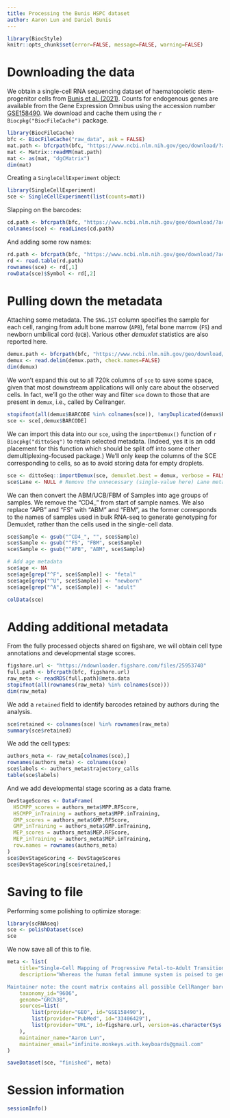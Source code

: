```yaml
---
title: Processing the Bunis HSPC dataset
author: Aaron Lun and Daniel Bunis
---
```


```r
library(BiocStyle)
knitr::opts_chunk$set(error=FALSE, message=FALSE, warning=FALSE)
```

# Downloading the data

We obtain a single-cell RNA sequencing dataset of haematopoietic stem-progenitor cells from [Bunis et al. (2021)](https://doi.org/10.1016/j.celrep.2020.108573).
Counts for endogenous genes are available from the Gene Expression Omnibus
using the accession number [GSE158490](https://www.ncbi.nlm.nih.gov/geo/query/acc.cgi?acc=GSE158490).
We download and cache them using the `r Biocpkg("BiocFileCache")` package.

```r
library(BiocFileCache)
bfc <- BiocFileCache("raw_data", ask = FALSE)
mat.path <- bfcrpath(bfc, "https://www.ncbi.nlm.nih.gov/geo/download/?acc=GSE158490&format=file&file=GSE158490%5Fmatrix%2Emtx%2Egz")
mat <- Matrix::readMM(mat.path)
mat <- as(mat, "dgCMatrix")
dim(mat)
```

Creating a `SingleCellExperiment` object:

```r
library(SingleCellExperiment)
sce <- SingleCellExperiment(list(counts=mat))
```

Slapping on the barcodes:

```r
cd.path <- bfcrpath(bfc, "https://www.ncbi.nlm.nih.gov/geo/download/?acc=GSE158490&format=file&file=GSE158490%5Fbarcodes%2Etsv%2Egz")
colnames(sce) <- readLines(cd.path)
```

And adding some row names:

```r
rd.path <- bfcrpath(bfc, "https://www.ncbi.nlm.nih.gov/geo/download/?acc=GSE158490&format=file&file=GSE158490%5Fgenes%2Etsv%2Egz")
rd <- read.table(rd.path)
rownames(sce) <- rd[,1]
rowData(sce)$Symbol <- rd[,2]
```

# Pulling down the metadata

Attaching some metadata.
The `SNG.1ST` column specifies the sample for each cell, ranging from adult bone marrow (`APB`), fetal bone marrow (`FS`) and newborn umbilical cord (`UCB`).
Various other _demuxlet_ statistics are also reported here.

```r
demux.path <- bfcrpath(bfc, "https://www.ncbi.nlm.nih.gov/geo/download/?acc=GSE158490&format=file&file=GSE158490%5FHSPC%2Ebest%2Etxt%2Egz")
demux <- read.delim(demux.path, check.names=FALSE)
dim(demux)
```

We won't expand this out to all 720k columns of `sce` to save some space, given that most downstream applications will only care about the observed cells.
In fact, we'll go the other way and filter `sce` down to those that are present in `demux`, i.e., called by Cellranger.

```r
stopifnot(all(demux$BARCODE %in% colnames(sce)), !anyDuplicated(demux$BARCODE))
sce <- sce[,demux$BARCODE]
```

We can import this data into our `sce`, using the `importDemux()` function of `r Biocpkg("dittoSeq")` to retain selected metadata.
(Indeed, yes it is an odd placement for this function which should be split off into some other demultiplexing-focused package.)
We'll only keep the columns of the SCE corresponding to cells, so as to avoid storing data for empty droplets.

```r
sce <- dittoSeq::importDemux(sce, demuxlet.best = demux, verbose = FALSE)
sce$Lane <- NULL # Remove the unnecessary (single-value here) Lane metadata
```

We can then convert the ABM/UCB/FBM of Samples into age groups of samples.
We remove the "CD4_" from start of sample names.
We also replace "APB" and "FS" with "ABM" and "FBM", as the former corresponds to the names of samples used in bulk RNA-seq to generate genotyping for Demuxlet, rather than the cells used in the single-cell data.

```r
sce$Sample <- gsub("^CD4_", "", sce$Sample)
sce$Sample <- gsub("^FS", "FBM", sce$Sample)
sce$Sample <- gsub("^APB", "ABM", sce$Sample)

# Add age metadata
sce$age <- NA
sce$age[grep("^F", sce$Sample)] <- "fetal"
sce$age[grep("^U", sce$Sample)] <- "newborn"
sce$age[grep("^A", sce$Sample)] <- "adult"

colData(sce)
```

# Adding additional metadata

From the fully processed objects shared on figshare, we will obtain cell type annotations and developmental stage scores.

```r
figshare.url <- "https://ndownloader.figshare.com/files/25953740"
full.path <- bfcrpath(bfc, figshare.url)
raw_meta <- readRDS(full.path)@meta.data
stopifnot(all(rownames(raw_meta) %in% colnames(sce)))
dim(raw_meta)
```

We add a `retained` field to identify barcodes retained by authors during the analysis.

```r
sce$retained <- colnames(sce) %in% rownames(raw_meta)
summary(sce$retained)
```

We add the cell types:

```r
authors_meta <- raw_meta[colnames(sce),]
rownames(authors_meta) <- colnames(sce)
sce$labels <- authors_meta$trajectory_calls
table(sce$labels)
```

And we add developmental stage scoring as a data frame.

```r
DevStageScores <- DataFrame(
  HSCMPP_scores = authors_meta$MPP.RFScore,
  HSCMPP_inTraining = authors_meta$MPP.inTraining,
  GMP_scores = authors_meta$GMP.RFScore,
  GMP_inTraining = authors_meta$GMP.inTraining,
  MEP_scores = authors_meta$MEP.RFScore,
  MEP_inTraining = authors_meta$MEP.inTraining,
  row.names = rownames(authors_meta)
)
sce$DevStageScoring <- DevStageScores
sce$DevStageScoring[sce$retained,]
```

# Saving to file 

Performing some polishing to optimize storage:

```r
library(scRNAseq)
sce <- polishDataset(sce)
sce
```

We now save all of this to file.

```r
meta <- list(
    title="Single-Cell Mapping of Progressive Fetal-to-Adult Transition in Human Naive T Cells",
    description="Whereas the human fetal immune system is poised to generate immune tolerance and suppress inflammation in utero, an adult-like immune system emerges to orchestrate anti-pathogen immune responses in post-natal life. It has been posited that cells of the adult immune system arise as a discrete ontological “layer” of hematopoietic stem-progenitor cells (HSPCs) and their progeny; evidence supporting this model in humans has, however, been inconclusive. Here, we combine bulk and single-cell transcriptional profiling of lymphoid cells, myeloid cells, and HSPCs from fetal, perinatal, and adult developmental stages to demonstrate that the fetal-to-adult transition occurs progressively along a continuum of maturity—with a substantial degree of inter-individual variation at the time of birth—rather than via a transition between discrete waves. These findings have important implications for the design of strategies for prophylaxis against infection in the newborn and for the use of umbilical cord blood (UCB) in the setting of transplantation.

Maintainer note: the count matrix contains all possible CellRanger barcodes, but only those with entries in the \"best\" supplementary file (i.e., reported by Demuxlet) are retained in the `SingleCellExperiment` to save space. Of these, only a further subset of cells were actually used in further analysis; the identities of these analyzed cells are captured in the `retained` column data field. The `DevStageScoring` column is a nested data frame that contains the applied results (`<cell_type>_scores`) of random forest regression trained on the fetal (score = 0) and adult (score = 1) cells of individual cell types indicated by `<cell_type>_inTraining`.",
    taxonomy_id="9606",
    genome="GRCh38",
    sources=list(
        list(provider="GEO", id="GSE158490"),
        list(provider="PubMed", id="33406429"),
        list(provider="URL", id=figshare.url, version=as.character(Sys.Date()))
    ),
    maintainer_name="Aaron Lun",
    maintainer_email="infinite.monkeys.with.keyboards@gmail.com"
)

saveDataset(sce, "finished", meta)
```

# Session information {-}

```r
sessionInfo()
```
